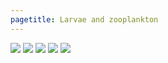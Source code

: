 ```yaml
---
pagetitle: Larvae and zooplankton
---
```




![](figures/S.LR.13.1 - Copepod Biomass 1996-2020.jpg)
![](figures/S.LR.Q15.2 - Figure Diatom and dinoflagellate species richness anomalies for 2009-2016 offshore of Newport OR.jpg)
![](figures/S.LR.Q15.2 - Map Diatom and dinoflagellate species richness anomalies for 2009-2016 offshore of Newport OR.jpg)
![](figures/S.LR.Q15.3 - Figure Pelagic larvae and zooplankton species richness, diversity and evenness.jpg)
![](figures/S.LR.Q15.3 - Map Pelagic larvae and zooplankton species richness, diversity and evenness.jpg)
